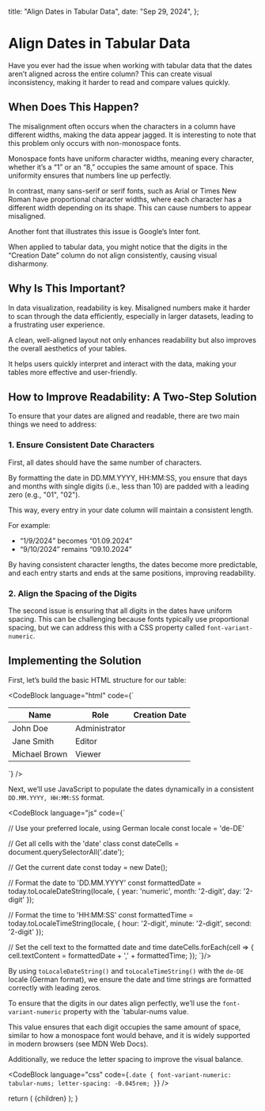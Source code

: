 

  title: "Align Dates in Tabular Data",
  date: "Sep 29, 2024",
};

# Align Dates in Tabular Data

Have you ever had the issue when working with tabular data that the dates aren’t aligned across the entire column? This can create visual inconsistency, making it harder to read and compare values quickly.

## When Does This Happen?

The misalignment often occurs when the characters in a column have different widths, making the data appear jagged. It is interesting to note that this problem only occurs with non-monospace fonts.

Monospace fonts have uniform character widths, meaning every character, whether it’s a “1” or an “8,” occupies the same amount of space. This uniformity ensures that numbers line up perfectly.

In contrast, many sans-serif or serif fonts, such as Arial or Times New Roman have proportional character widths, where each character has a different width depending on its shape. This can cause numbers to appear misaligned.

<BlogImage
  src="/align-dates-in-tables/1.webp"
  caption="Figure 1: Using the Inter font by Google, we can reproduce the visual disharmony in the “Creation Date” column."
/>

Another font that illustrates this issue is Google’s Inter font.

When applied to tabular data, you might notice that the digits in the “Creation Date” column do not align consistently, causing visual disharmony.

## Why Is This Important?

In data visualization, readability is key. Misaligned numbers make it harder to scan through the data efficiently, especially in larger datasets, leading to a frustrating user experience.

A clean, well-aligned layout not only enhances readability but also improves the overall aesthetics of your tables.

It helps users quickly interpret and interact with the data, making your tables more effective and user-friendly.

## How to Improve Readability: A Two-Step Solution

To ensure that your dates are aligned and readable, there are two main things we need to address:

### 1. Ensure Consistent Date Characters

First, all dates should have the same number of characters.

By formatting the date in DD.MM.YYYY, HH:MM:SS, you ensure that days and months with single digits (i.e., less than 10) are padded with a leading zero (e.g., "01", "02").

This way, every entry in your date column will maintain a consistent length.

For example:

- “1/9/2024” becomes “01.09.2024”
- “9/10/2024” remains “09.10.2024”

By having consistent character lengths, the dates become more predictable, and each entry starts and ends at the same positions, improving readability.

<BlogImage
  src="/align-dates-in-tables/2.webp"
  caption="Figure 2: A consistent date format already improves the readability, but it is still not perfect yet."
/>

### 2. Align the Spacing of the Digits

The second issue is ensuring that all digits in the dates have uniform spacing. This can be challenging because fonts typically use proportional spacing, but we can address this with a CSS property called `font-variant-numeric`.

<BlogImage
  src="/align-dates-in-tables/3.webp"
  caption="Figure 3: Applying the CSS font-variant-numeric style ensures consistent widths for each of the digits."
/>

## Implementing the Solution

First, let’s build the basic HTML structure for our table:

<CodeBlock
    language="html"
    code={`
<table>
    <thead>
        <tr>
            <th>Name</th>
            <th>Role</th>
            <th>Creation Date</th>
        </tr>
    </thead>
    <tbody>
        <tr>
            <td>John Doe</td>
            <td>Administrator</td>
            <td class="date"></td>
        </tr>
        <tr>
            <td>Jane Smith</td>
            <td>Editor</td>
            <td class="date"></td>
        </tr>
        <tr>
            <td>Michael Brown</td>
            <td>Viewer</td>
            <td class="date"></td>
        </tr>
    </tbody>
</table>
`} />

Next, we’ll use JavaScript to populate the dates dynamically in a consistent `DD.MM.YYYY, HH:MM:SS` format.

<CodeBlock language="js" code={`

// Use your preferred locale, using German locale
const locale = 'de-DE'

// Get all cells with the 'date' class
const dateCells = document.querySelectorAll('.date');

// Get the current date
const today = new Date();

// Format the date to 'DD.MM.YYYY'
const formattedDate = today.toLocaleDateString(locale, {
    year: 'numeric',
    month: '2-digit',
    day: '2-digit'
});

// Format the time to 'HH:MM:SS'
const formattedTime = today.toLocaleTimeString(locale, {
    hour: '2-digit',
    minute: '2-digit',
    second: '2-digit'
});

// Set the cell text to the formatted date and time
dateCells.forEach(cell => {
    cell.textContent = formattedDate + ',' + formattedTime;
});
`}/>

By using `toLocaleDateString()` and `toLocaleTimeString()` with the `de-DE` locale (German format), we ensure the date and time strings are formatted correctly with leading zeros.

To ensure that the digits in our dates align perfectly, we’ll use the `font-variant-numeric` property with the `tabular-nums value.

This value ensures that each digit occupies the same amount of space, similar to how a monospace font would behave, and it is widely supported in modern browsers (see MDN Web Docs).

Additionally, we reduce the letter spacing to improve the visual balance.

<CodeBlock
    language="css"
    code={`
.date {
    font-variant-numeric: tabular-nums;
    letter-spacing: -0.045rem;
}
`}
/>

  return (
    <MdxLayout metadata={metadata} slug="align-dates-in-tables">
      {children}
    </MdxLayout>
  );
}
